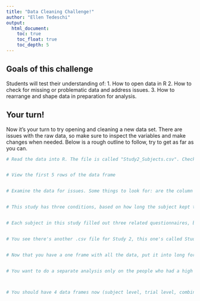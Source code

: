 ```yaml
---
title: "Data Cleaning Challenge!"
author: "Ellen Tedeschi"
output:
  html_document:
    toc: true
    toc_float: true
    toc_depth: 5
---
```

## Goals of this challenge

Students will test their understanding of:
1. How to open data in R
2. How to check for missing or problematic data and address issues.
3. How to rearrange and shape data in preparation for analysis. 

## Your turn!

Now it's your turn to try opening and cleaning a new data set. There are issues with the raw data, so make sure to inspect the variables and make changes when needed. Below is a rough outline to follow, try to get as far as you can.

```r

# Read the data into R. The file is called "Study2_Subjects.csv". Check out the separate "README_Study2.txt" file for information on the study and variables.


# View the first 5 rows of the data frame


# Examine the data for issues. Some things to look for: are the column names logical? Are there missing values? Do the variable types make sense? (ie does everything that's a factor make sense as a factor, and does everything that's numeric make sense as numeric?) Are there values that don't make sense? Fix any issues you find.


# This study has three conditions, based on how long the subject kept their hand in cold water. Right now this is categorical, but you may want to look at it continuously. Make a new condition variable that's numeric.


# Each subject in this study filled out three related questionnaires, but these scores can be combined into a composite score but taking the sum. Create a new variable for this score.


# You see there's another .csv file for Study 2, this one's called Study2_Trials.csv. Open it and take a look. This frame has the same 10 subjects, but now it has reaction time data from a task with 30 trials. Create a new data frame that combines this with your subject level information. Hint: ?merge, by="ID"


# Now that you have a one frame with all the data, put it into long format. Each subject should have one row for each trial.


# You want to do a separate analysis only on the people who had a high score on the anxiety questionnaire. Create a new data frame (in long format) with just the individuals who got 25 or higher. (Hint, check out ?subset for help)



# You should have 4 data frames now (subject level, trial level, combined, and the subset). Save them as a new .rda file for future use



```



